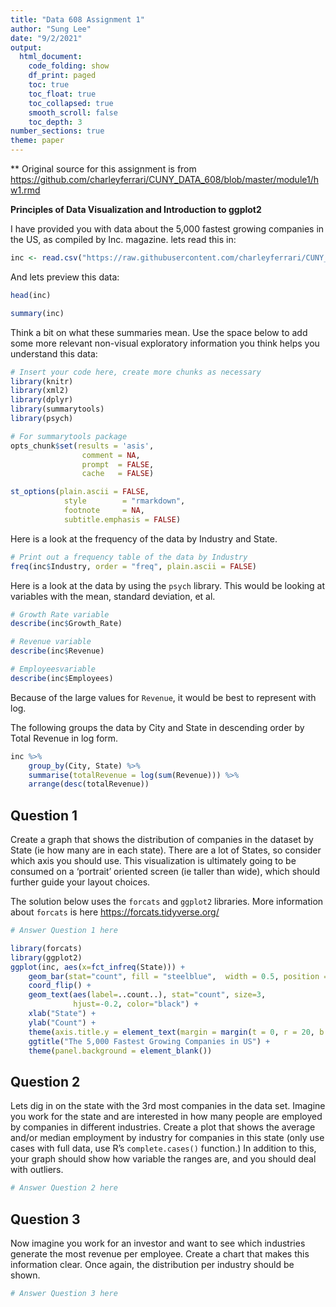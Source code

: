 ```yaml
---
title: "Data 608 Assignment 1"
author: "Sung Lee"
date: "9/2/2021"
output: 
  html_document:
    code_folding: show
    df_print: paged
    toc: true
    toc_float: true
    toc_collapsed: true
    smooth_scroll: false
    toc_depth: 3
number_sections: true
theme: paper
---
```


** Original source for this assignment is from [https://github.com/charleyferrari/CUNY_DATA_608/blob/master/module1/hw1.rmd](https://github.com/charleyferrari/CUNY_DATA_608/blob/master/module1/hw1.rmd)


**Principles of Data Visualization and Introduction to ggplot2**

I have provided you with data about the 5,000 fastest growing companies in the US, as compiled by Inc. magazine. lets read this in:

```r

inc <- read.csv("https://raw.githubusercontent.com/charleyferrari/CUNY_DATA_608/master/module1/Data/inc5000_data.csv", header= TRUE)

```

And lets preview this data:

```r
head(inc)

```
```r

summary(inc)

```

Think a bit on what these summaries mean. Use the space below to add some more relevant non-visual exploratory information you think helps you understand this data:

```r

# Insert your code here, create more chunks as necessary
library(knitr)
library(xml2)
library(dplyr)
library(summarytools)
library(psych)

# For summarytools package
opts_chunk$set(results = 'asis',      
                comment = NA,
                prompt  = FALSE,
                cache   = FALSE)

st_options(plain.ascii = FALSE,        
            style        = "rmarkdown", 
            footnote     = NA,          
            subtitle.emphasis = FALSE)  
```  

Here is a look at the frequency of the data by Industry and State.

```r
# Print out a frequency table of the data by Industry
freq(inc$Industry, order = "freq", plain.ascii = FALSE)

```  

Here is a look at the data by using the `psych` library. This would be looking at variables with the mean, standard deviation, et al.  

```r

# Growth Rate variable
describe(inc$Growth_Rate)

# Revenue variable
describe(inc$Revenue)

# Employeesvariable
describe(inc$Employees)

```  

Because of the large values for `Revenue`, it would be best to represent with log.

The following groups the data by City and State in descending order by Total Revenue in log form.

```r
inc %>%
    group_by(City, State) %>%
    summarise(totalRevenue = log(sum(Revenue))) %>%
    arrange(desc(totalRevenue))
```

## Question 1

Create a graph that shows the distribution of companies in the dataset by State (ie how many are in each state). There are a lot of States, so consider which axis you should use. This visualization is ultimately going to be consumed on a 'portrait' oriented screen (ie taller than wide), which should further guide your layout choices.


The solution below uses the `forcats` and `ggplot2` libraries. More information about `forcats` is here [https://forcats.tidyverse.org/](https://forcats.tidyverse.org/)

```r

# Answer Question 1 here

library(forcats)
library(ggplot2)
ggplot(inc, aes(x=fct_infreq(State))) + 
    geom_bar(stat="count", fill = "steelblue",  width = 0.5, position = position_dodge(width=0.3)) +
    coord_flip() +
    geom_text(aes(label=..count..), stat="count", size=3, 
              hjust=-0.2, color="black") +
    xlab("State") +
    ylab("Count") +
    theme(axis.title.y = element_text(margin = margin(t = 0, r = 20, b = 0, l = 0))) +
    ggtitle("The 5,000 Fastest Growing Companies in US") + 
    theme(panel.background = element_blank())


```

## Question 2

Lets dig in on the state with the 3rd most companies in the data set. Imagine you work for the state and are interested in how many people are employed by companies in different industries. Create a plot that shows the average and/or median employment by industry for companies in this state (only use cases with full data, use R's `complete.cases()` function.) In addition to this, your graph should show how variable the ranges are, and you should deal with outliers.

```r

# Answer Question 2 here

```

## Question 3

Now imagine you work for an investor and want to see which industries generate the most revenue per employee. Create a chart that makes this information clear. Once again, the distribution per industry should be shown.

```r

# Answer Question 3 here

```

